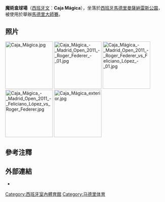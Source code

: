 {{Infobox stadium
| stadium_name        = Caja Mágica<br>魔術盒球場
| nickname            = 
| image               = [[File:Caroline_Wozniacki_and_Dinara_Safina_at_the_2009_Mutua_Madrileña_Madrid_Open.jpg|250px]]
| fullname            =
| location            = {{ESP}}[[馬德里|馬德里]]
| coordinates         = 
| broke_ground        = 2004
| built               =
| opened              = 2009年5月8日
| renovated           = 
| expanded            = 
| closed              = 
| demolished          = 
| owner               = 
| operator            = 
| surface             = 室外紅土
| construction_cost   = [[United_states_dollar|USD $]] 392 million<br>[[Euro|EUR €]] 294 million
| architect           = [[Dominique_Perrault|Dominique Perrault]]
| structural engineer =
| services engineer   =
| general_contractor  =
| project_manager     =
| main_contractors    = 
| former_names        = 
| tenants             = [[馬德里大師賽|馬德里大師賽]] ([[ATP世界巡迴賽1000大師賽|ATP 1000]]) (2009-present)<br>[[皇家馬德里籃球俱樂部|皇家馬德里]] (2010-11)
| seating_capacity    = 12,442<ref>[http://www.madrid-open.com/default_en.aspx#/tournament-guide/2 Caja Mágica] {{webarchive|url=https://web.archive.org/web/20110224093746/http://www.madrid-open.com/default_en.aspx |date=2011-02-24 }} stadium map</ref>(Central Court)<br> 3,500 (Court 1)<br>2,500 (Court 2)<br>250 (court 3-9)
| dimensions          =
| scoreboard          =
}}

'''魔術盒球場'''（[[西班牙文|西班牙文]]：'''Caja Mágica'''），坐落於[[西班牙|西班牙]][[馬德里|馬德里]][[曼薩納雷斯公園|曼薩納雷斯公園]]，被使用於舉辦[[馬德里大師賽|馬德里大師賽]]。

== 照片==
[[File:Caja_Mágica.jpg|150px]]
[[File:Caja_Mágica_-_Madrid_Open_2011_-_Roger_Federer_-_01.jpg|150px]]
[[File:Caja_Mágica_-_Madrid_Open_2011_-_Roger_Federer_vs_Feliciano_López_-_01.jpg|150px]]
[[File:Caja_Mágica_-_Madrid_Open_2011_-_Feliciano_López_vs_Roger_Federer.jpg|150px]]
[[File:Caja_Mágica_exterior.jpg|150px]]

== 參考注釋 ==
{{reflist}}

== 外部連結 ==
* {{official website|http://www.madridcajamagica.com}}

{{coord|40.368896|-3.684154|type:landmark|display=title}}

{{s-start}}
{{succession box
 | title = [[馬德里大師賽|馬德里大師賽]]<br> 比賽場館
 | years = 2009 – 至今
 | before = [[馬德里體育館|馬德里體育館]]
 | after = 現任
}}
{{end}}

{{DEFAULTSORT:Caja Magica}}
[[Category:西班牙室內體育館|Category:西班牙室內體育館]]
[[Category:马德里体育|Category:马德里体育]]
